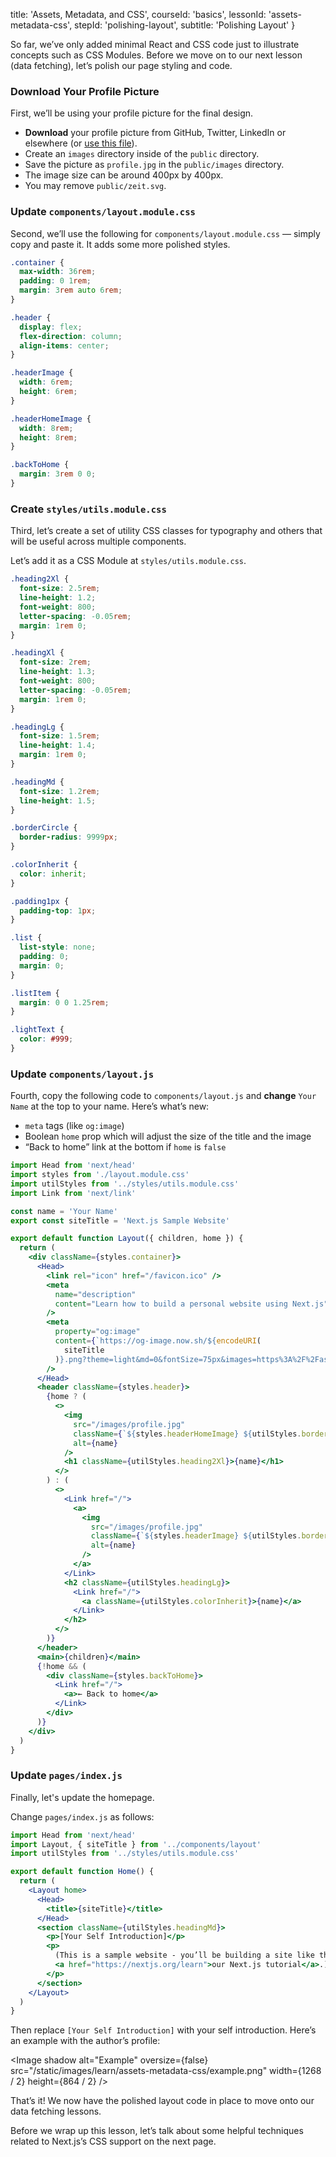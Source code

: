 
  title: 'Assets, Metadata, and CSS',
  courseId: 'basics',
  lessonId: 'assets-metadata-css',
  stepId: 'polishing-layout',
  subtitle: 'Polishing Layout'
}

So far, we’ve only added minimal React and CSS code just to illustrate concepts such as CSS Modules. Before we move on to our next lesson (data fetching), let’s polish our page styling and code.

### Download Your Profile Picture

First, we’ll be using your profile picture for the final design.

- **Download** your profile picture from GitHub, Twitter, LinkedIn or elsewhere (or [use this file](https://github.com/zeit/next-learn-starter/blob/master/basics-final/public/images/profile.jpg)).
- Create an `images` directory inside of the `public` directory.
- Save the picture as `profile.jpg` in the `public/images` directory.
- The image size can be around 400px by 400px.
- You may remove `public/zeit.svg`.

### Update `components/layout.module.css`

Second, we’ll use the following for `components/layout.module.css` — simply copy and paste it. It adds some more polished styles.

```css
.container {
  max-width: 36rem;
  padding: 0 1rem;
  margin: 3rem auto 6rem;
}

.header {
  display: flex;
  flex-direction: column;
  align-items: center;
}

.headerImage {
  width: 6rem;
  height: 6rem;
}

.headerHomeImage {
  width: 8rem;
  height: 8rem;
}

.backToHome {
  margin: 3rem 0 0;
}
```

### Create `styles/utils.module.css`

Third, let’s create a set of utility CSS classes for typography and others that will be useful across multiple components.

Let’s add it as a CSS Module at `styles/utils.module.css`.

```css
.heading2Xl {
  font-size: 2.5rem;
  line-height: 1.2;
  font-weight: 800;
  letter-spacing: -0.05rem;
  margin: 1rem 0;
}

.headingXl {
  font-size: 2rem;
  line-height: 1.3;
  font-weight: 800;
  letter-spacing: -0.05rem;
  margin: 1rem 0;
}

.headingLg {
  font-size: 1.5rem;
  line-height: 1.4;
  margin: 1rem 0;
}

.headingMd {
  font-size: 1.2rem;
  line-height: 1.5;
}

.borderCircle {
  border-radius: 9999px;
}

.colorInherit {
  color: inherit;
}

.padding1px {
  padding-top: 1px;
}

.list {
  list-style: none;
  padding: 0;
  margin: 0;
}

.listItem {
  margin: 0 0 1.25rem;
}

.lightText {
  color: #999;
}
```

### Update `components/layout.js`

Fourth, copy the following code to `components/layout.js` and **change** `Your Name` at the top to your name. Here’s what’s new:

- `meta` tags (like `og:image`)
- Boolean `home` prop which will adjust the size of the title and the image
- “Back to home” link at the bottom if `home` is `false`

```jsx
import Head from 'next/head'
import styles from './layout.module.css'
import utilStyles from '../styles/utils.module.css'
import Link from 'next/link'

const name = 'Your Name'
export const siteTitle = 'Next.js Sample Website'

export default function Layout({ children, home }) {
  return (
    <div className={styles.container}>
      <Head>
        <link rel="icon" href="/favicon.ico" />
        <meta
          name="description"
          content="Learn how to build a personal website using Next.js"
        />
        <meta
          property="og:image"
          content={`https://og-image.now.sh/${encodeURI(
            siteTitle
          )}.png?theme=light&md=0&fontSize=75px&images=https%3A%2F%2Fassets.zeit.co%2Fimage%2Fupload%2Ffront%2Fassets%2Fdesign%2Fnextjs-black-logo.svg`}
        />
      </Head>
      <header className={styles.header}>
        {home ? (
          <>
            <img
              src="/images/profile.jpg"
              className={`${styles.headerHomeImage} ${utilStyles.borderCircle}`}
              alt={name}
            />
            <h1 className={utilStyles.heading2Xl}>{name}</h1>
          </>
        ) : (
          <>
            <Link href="/">
              <a>
                <img
                  src="/images/profile.jpg"
                  className={`${styles.headerImage} ${utilStyles.borderCircle}`}
                  alt={name}
                />
              </a>
            </Link>
            <h2 className={utilStyles.headingLg}>
              <Link href="/">
                <a className={utilStyles.colorInherit}>{name}</a>
              </Link>
            </h2>
          </>
        )}
      </header>
      <main>{children}</main>
      {!home && (
        <div className={styles.backToHome}>
          <Link href="/">
            <a>← Back to home</a>
          </Link>
        </div>
      )}
    </div>
  )
}
```

### Update `pages/index.js`

Finally, let's update the homepage.

Change `pages/index.js` as follows:

```jsx
import Head from 'next/head'
import Layout, { siteTitle } from '../components/layout'
import utilStyles from '../styles/utils.module.css'

export default function Home() {
  return (
    <Layout home>
      <Head>
        <title>{siteTitle}</title>
      </Head>
      <section className={utilStyles.headingMd}>
        <p>[Your Self Introduction]</p>
        <p>
          (This is a sample website - you’ll be building a site like this on{' '}
          <a href="https://nextjs.org/learn">our Next.js tutorial</a>.)
        </p>
      </section>
    </Layout>
  )
}
```

Then replace `[Your Self Introduction]` with your self introduction. Here’s an example with the author’s profile:

<Image
  shadow
  alt="Example"
  oversize={false}
  src="/static/images/learn/assets-metadata-css/example.png"
  width={1268 / 2}
  height={864 / 2}
/>

That’s it! We now have the polished layout code in place to move onto our data fetching lessons.

Before we wrap up this lesson, let’s talk about some helpful techniques related to Next.js’s CSS support on the next page.


